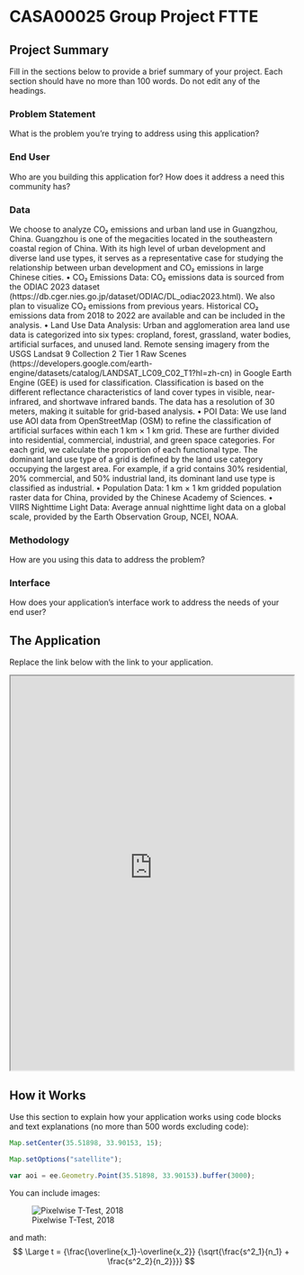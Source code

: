 # CASA00025 Group Project FTTE

## Project Summary 

Fill in the sections below to provide a brief summary of your project. Each section should have no more than 100 words. Do not edit any of the headings.

### Problem Statement 

What is the problem you’re trying to address using this application? 

### End User 

Who are you building this application for? How does it address a need this community has?

### Data

We choose to analyze CO₂ emissions and urban land use in Guangzhou, China. Guangzhou is one of the megacities located in the southeastern coastal region of China. With its high level of urban development and diverse land use types, it serves as a representative case for studying the relationship between urban development and CO₂ emissions in large Chinese cities.
•	CO₂ Emissions Data:
CO₂ emissions data is sourced from the ODIAC 2023 dataset (https://db.cger.nies.go.jp/dataset/ODIAC/DL_odiac2023.html).
We also plan to visualize CO₂ emissions from previous years. Historical CO₂ emissions data from 2018 to 2022 are available and can be included in the analysis.
•	Land Use Data Analysis:
Urban and agglomeration area land use data is categorized into six types: cropland, forest, grassland, water bodies, artificial surfaces, and unused land. Remote sensing imagery from the USGS Landsat 9 Collection 2 Tier 1 Raw Scenes (https://developers.google.com/earth-engine/datasets/catalog/LANDSAT_LC09_C02_T1?hl=zh-cn) in Google Earth Engine (GEE) is used for classification. Classification is based on the different reflectance characteristics of land cover types in visible, near-infrared, and shortwave infrared bands. The data has a resolution of 30 meters, making it suitable for grid-based analysis.
•	POI Data:
We use land use AOI data from OpenStreetMap (OSM) to refine the classification of artificial surfaces within each 1 km × 1 km grid. These are further divided into residential, commercial, industrial, and green space categories. For each grid, we calculate the proportion of each functional type. The dominant land use type of a grid is defined by the land use category occupying the largest area. For example, if a grid contains 30% residential, 20% commercial, and 50% industrial land, its dominant land use type is classified as industrial.
•	Population Data:
1 km × 1 km gridded population raster data for China, provided by the Chinese Academy of Sciences.
•	VIIRS Nighttime Light Data:
Average annual nighttime light data on a global scale, provided by the Earth Observation Group, NCEI, NOAA.

### Methodology

How are you using this data to address the problem?

### Interface

How does your application's interface work to address the needs of your end user?

## The Application 

Replace the link below with the link to your application.

:::{.column-page}

<iframe src='https://ollielballinger.users.earthengine.app/view/turkey-earthquake' width='100%' height='700px'></iframe>

:::
## How it Works 

Use this section to explain how your application works using code blocks and text explanations (no more than 500 words excluding code):

```js
Map.setCenter(35.51898, 33.90153, 15);

Map.setOptions("satellite");

var aoi = ee.Geometry.Point(35.51898, 33.90153).buffer(3000);
```

You can include images:

![Pixelwise T-Test, 2018](images/beirut_change_2020.jpg)

and math:
$$ \Large t = {\frac{\overline{x_1}-\overline{x_2}} {\sqrt{\frac{s^2_1}{n_1} + \frac{s^2_2}{n_2}}}} $$


